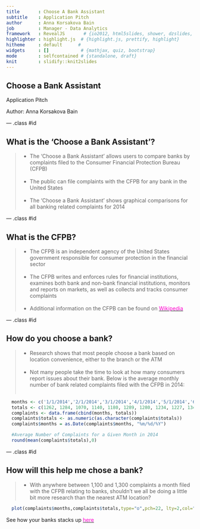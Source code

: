 ```yaml
---
title       : Choose A Bank Assistant
subtitle    : Application Pitch
author      : Anna Korsakova Bain
job         : Manager - Data Analytics
framework   : RevealJS       # {io2012, html5slides, shower, dzslides, ...}
highlighter : highlight.js  # {highlight.js, prettify, highlight}
hitheme     : default      # 
widgets     : []            # {mathjax, quiz, bootstrap}
mode        : selfcontained # {standalone, draft}
knit        : slidify::knit2slides
---
```

## Choose a Bank Assistant

Application Pitch

Author: Anna Korsakova Bain

--- .class #id 

## What is the 'Choose a Bank Assistant'?
> * The 'Choose a Bank Assistant' allows users to compare banks by complaints filed to the Consumer Financial Protection Bureau (CFPB) 
<br><br>
> * The public can file complaints with the CFPB for any bank in the United States
<br><br>
> * The 'Choose a Bank Assistant' shows graphical comparisons for all banking related complaints for 2014

--- .class #id 

## What is the CFPB?
> * The CFPB is an independent agency of the United States government responsible for consumer protection in the financial sector
<br><br>
> *  The CFPB writes and enforces rules for financial institutions, examines both bank and non-bank financial institutions, monitors and reports on markets, as well as collects and tracks consumer complaints
<br><br>
> * Additional information on the CFPB can be found on <a href = "http://en.wikipedia.org/wiki/Consumer_Financial_Protection_Bureau"> <font color="FF00CC">Wikipedia</font></a>

--- .class #id 

## How do you choose a bank?
> * Research shows that most people choose a bank based on location convenience, either to the branch or the ATM
<br><br>
> * Not many people take the time to look at how many consumers report issues about their bank. Below is the average monthly number of bank related complaints filed with the CFPB in 2014:
<br><br>

```r
  months <- c('1/1/2014','2/1/2014','3/1/2014','4/1/2014','5/1/2014','6/1/2014','7/1/2014','8/1/2014','9/1/2014','10/1/2014','11/1/2014','12/1/2014')
  totals <- c(1262, 1284, 1070, 1140, 1180, 1289, 1280, 1234, 1227, 1344, 1179, 1186)
  complaints <- data.frame(cbind(months, totals))
  complaints$totals <- as.numeric(as.character(complaints$totals))
  complaints$months = as.Date(complaints$months, "%m/%d/%Y")

```
```r
  #Average Number of Complaints for a Given Month in 2014
  round(mean(complaints$totals),0)
```

--- .class #id 

## How will this help me chose a bank?
> * With anywhere between 1,100 and 1,300 complaints a month filed with the CFPB relating to banks, shouldn't we all be doing a little bit more research than the nearest ATM location?

```r
  plot(complaints$months,complaints$totals,type="o",pch=22, lty=2,col="blue",main="CFPB Bank Complaints for 2014", xlab="Month", ylab="Total Number of Complaints")
```

See how your banks stacks up <a href = "https://akorsakovabain.shinyapps.io/ChooseABankAssistant/"> <font color="FF00CC">here                                    </font></a>
